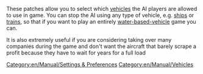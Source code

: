 These patches allow you to select which [[en/Manual/Vehicles|vehicles]] the AI players are allowed to use in game. You can stop the AI using any type of vehicle, e.g. [[en/Manual/Ships|ships]] or [[en/Manual/Trains|trains]], so that if you want to play an entirely [[en/Manual/Ships|water-based-vehicle]] game you can.

It is also extremely useful if you are considering taking over many companies during the game and don't want the aircraft that barely scrape a profit because they have to wait for years for a full load

[[Category:en/Manual/Settings & Preferences]]
[[Category:en/Manual/Vehicles]]

{{en/Stub}}
